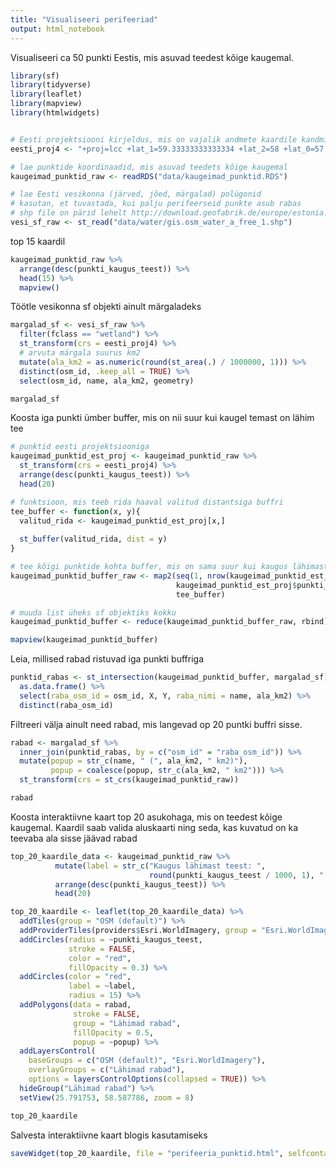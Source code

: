 ```yaml
---
title: "Visualiseeri perifeeriad"
output: html_notebook
---
```


Visualiseeri ca 50 punkti Eestis, mis asuvad teedest kõige kaugemal.

```r
library(sf)
library(tidyverse)
library(leaflet)
library(mapview)
library(htmlwidgets)


# Eesti projektsiooni kirjeldus, mis on vajalik andmete kaardile kandmiseks
eesti_proj4 <- "+proj=lcc +lat_1=59.33333333333334 +lat_2=58 +lat_0=57.51755393055556 +lon_0=24 +x_0=500000 +y_0=6375000 +ellps=GRS80 +towgs84=0,0,0,0,0,0,0 +units=m +no_defs"

# lae punktide koordinaadid, mis asuvad teedets kõige kaugemal
kaugeimad_punktid_raw <- readRDS("data/kaugeimad_punktid.RDS")

# lae Eesti vesikonna (järved, jõed, märgalad) polügonid
# kasutan, et tuvastada, kui palju perifeerseid punkte asub rabas
# shp file on pärid lehelt http://download.geofabrik.de/europe/estonia.html
vesi_sf_raw <- st_read("data/water/gis.osm_water_a_free_1.shp")
```

top 15 kaardil
```r
kaugeimad_punktid_raw %>% 
  arrange(desc(punkti_kaugus_teest)) %>% 
  head(15) %>% 
  mapview()
```

Töötle vesikonna sf objekti ainult märgaladeks
```r
margalad_sf <- vesi_sf_raw %>% 
  filter(fclass == "wetland") %>% 
  st_transform(crs = eesti_proj4) %>% 
  # arvuta märgala suurus km2
  mutate(ala_km2 = as.numeric(round(st_area(.) / 1000000, 1))) %>% 
  distinct(osm_id, .keep_all = TRUE) %>% 
  select(osm_id, name, ala_km2, geometry)

margalad_sf
```

Koosta iga punkti ümber buffer, mis on nii suur kui kaugel temast on lähim tee
```r
# punktid eesti projektsiooniga
kaugeimad_punktid_est_proj <- kaugeimad_punktid_raw %>% 
  st_transform(crs = eesti_proj4) %>% 
  arrange(desc(punkti_kaugus_teest)) %>% 
  head(20)

# funktsioon, mis teeb rida haaval valitud distantsiga buffri
tee_buffer <- function(x, y){
  valitud_rida <- kaugeimad_punktid_est_proj[x,]
  
  st_buffer(valitud_rida, dist = y)
}

# tee kõigi punktide kohta buffer, mis on sama suur kui kaugus lähimast teest
kaugeimad_punktid_buffer_raw <- map2(seq(1, nrow(kaugeimad_punktid_est_proj)), 
                                     kaugeimad_punktid_est_proj$punkti_kaugus_teest,
                                     tee_buffer)

# muuda list üheks sf objektiks kokku
kaugeimad_punktid_buffer <- reduce(kaugeimad_punktid_buffer_raw, rbind)

mapview(kaugeimad_punktid_buffer)
```


Leia, millised rabad ristuvad iga punkti buffriga
```r
punktid_rabas <- st_intersection(kaugeimad_punktid_buffer, margalad_sf) %>% 
  as.data.frame() %>% 
  select(raba_osm_id = osm_id, X, Y, raba_nimi = name, ala_km2) %>% 
  distinct(raba_osm_id)
```

Filtreeri välja ainult need rabad, mis langevad op 20 puntki buffri sisse.
```r
rabad <- margalad_sf %>% 
  inner_join(punktid_rabas, by = c("osm_id" = "raba_osm_id")) %>% 
  mutate(popup = str_c(name, " (", ala_km2, " km2)"),
         popup = coalesce(popup, str_c(ala_km2, " km2"))) %>% 
  st_transform(crs = st_crs(kaugeimad_punktid_raw))

rabad
```

Koosta interaktiivne kaart top 20 asukohaga, mis on teedest kõige kaugemal.
Kaardil saab valida aluskaarti ning seda, kas kuvatud on ka teevaba ala sisse jäävad rabad
```r
top_20_kaardile_data <- kaugeimad_punktid_raw %>% 
          mutate(label = str_c("Kaugus lähimast teest: ",
                               round(punkti_kaugus_teest / 1000, 1), " km")) %>% 
          arrange(desc(punkti_kaugus_teest)) %>% 
          head(20)

top_20_kaardile <- leaflet(top_20_kaardile_data) %>% 
  addTiles(group = "OSM (default)") %>%
  addProviderTiles(providers$Esri.WorldImagery, group = "Esri.WorldImagery") %>%
  addCircles(radius = ~punkti_kaugus_teest,
             stroke = FALSE,
             color = "red",
             fillOpacity = 0.3) %>%
  addCircles(color = "red",
             label = ~label,
             radius = 15) %>% 
  addPolygons(data = rabad, 
              stroke = FALSE,
              group = "Lähimad rabad",
              fillOpacity = 0.5,
              popup = ~popup) %>% 
  addLayersControl(
    baseGroups = c("OSM (default)", "Esri.WorldImagery"),
    overlayGroups = c("Lähimad rabad"),
    options = layersControlOptions(collapsed = TRUE)) %>% 
  hideGroup("Lähimad rabad") %>% 
  setView(25.791753, 58.587786, zoom = 8)

top_20_kaardile
```


Salvesta interaktiivne kaart blogis kasutamiseks
```r
saveWidget(top_20_kaardile, file = "perifeeria_punktid.html", selfcontained = TRUE)
```
